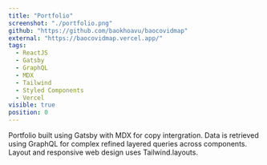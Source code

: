 ```yaml
---
title: "Portfolio"
screenshot: "./portfolio.png"
github: "https://github.com/baokhoavu/baocovidmap"
external: "https://baocovidmap.vercel.app/"
tags:
  - ReactJS
  - Gatsby
  - GraphQL
  - MDX
  - Tailwind
  - Styled Components
  - Vercel
visible: true
position: 0
---
```


Portfolio built using Gatsby with MDX for copy intergration. Data is retrieved using GraphQL for complex refined layered queries across components. Layout and responsive web design uses Tailwind.layouts.
